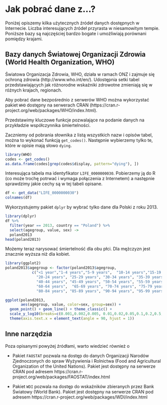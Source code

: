 # Jak pobrać dane z...?

Poniżej opiszemy kilka użytecznych źródeł danych dostępnych w Internecie.
Liczba interesujących źródeł przyrasta w niesamowitym tempie. Poniższe bazy są najczęściej bardzo bogate i umożliwiają porównani pomiędzy krajami.


## Bazy danych Światowej Organizacji Zdrowia (World Health Organization, WHO)

Światowa Organizacja Zdrowia, WHO, działa w ramach ONZ i zajmuje się ochroną zdrowia (http://www.who.int/en/). Udostępnia setki tabel przedstawiających jak różnorodne wskaźniki zdrowotne zmieniają się w różnych krajach, regionach.

Aby pobrać dane bezpośrednio z serwerów WHO można wykorzystać pakiet `WHO` dostępny na serwerach CRAN (https://cran.r-project.org/web/packages/WHO/index.html).

Przedstawimy kluczowe funkcje pozwalające na podanie danych na przykładzie współczynnika śmiertelności.

Zaczniemy od pobrania słownika z listą wszystkich nazw i opisów tabel, można to wykonać funkcją `get_codes()`. Następnie wybierzemy tylko te, które w opisie mają słowo `dying`.

```r
library(WHO)
codes <- get_codes()
as.data.frame(codes[grep(codes$display, pattern="dying"), ])
```

Interesująca tabela ma identyfikator `LIFE_0000000030`. Pobierzemy ją do R (co może trochę potrwać i wymaga połączenia z Internetem) a następnie sprawdzimy jakie cechy są w tej tabeli opisane.

```r
df <- get_data("LIFE_0000000030")
colnames(df)
```

Wykorzystujemy pakiet `dplyr` by wybrać tylko dane dla Polski z roku 2013.

```r
library(dplyr)
df %>% 
  filter(year == 2013, country == "Poland") %>%
  select(agegroup, value, sex) ->
  poland2013
head(poland2013)
```

Możemy teraz narysować śmiertelność dla obu płci. Dla mężczyzn jest znacznie wyższa niż dla kobiet.

```r
library(ggplot2)
poland2013$agegroup <- factor(poland2013$agegroup,
            c("<1 year","1-4 years","5-9 years",  "10-14 years","15-19  years", 
              "20-24 years", "25-29 years", "30-34 years", "35-39 years", 
              "40-44 years", "45-49 years", "50-54 years", "55-59 years", 
              "60-64 years",  "65-69 years", "70-74 years", "75-79 years", 
              "80-84 years", "85-89 years", "90-94 years", "95-99 years", "100+ years"))

ggplot(poland2013, 
       aes(agegroup, value, color=sex, group=sex)) +
  geom_point() + geom_line() + theme_classic() + 
  scale_y_log10(breaks=c(0.001,0.002,0.005, 0.01,0.02,0.05,0.1,0.2,0.5,1)) +
  theme(axis.text.x = element_text(angle = 90, hjust = 1))
```

## Inne narzędzia

Poza opisanymi powyżej źródłami, warto wiedzieć również o

* Pakiet `FAOSTAT` pozwala na dostęp do danych Organizacji Narodów Zjednoczonych do spraw Wyżywienia i Rolnictwa (Food and Agricultural Organization of the United Nations). Pakiet jest dostępny na serwerze CRAN pod adresem 
https://cran.r-project.org/web/packages/FAOSTAT/index.html

* Pakiet `WDI` pozwala na dostęp do wskaźników zbieranych przez Bank Światowy (World Bank). Pakiet jest dostępny na serwerze CRAN pod adresem
https://cran.r-project.org/web/packages/WDI/index.html



